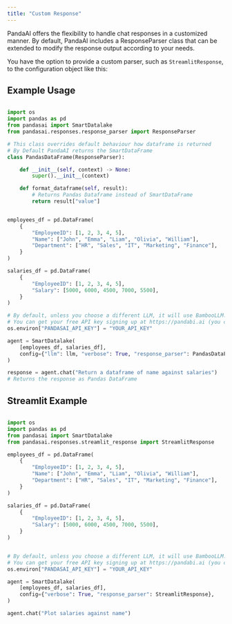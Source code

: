 ```yaml
---
title: "Custom Response"
---
```


PandaAI offers the flexibility to handle chat responses in a customized manner. By default, PandaAI includes a ResponseParser class that can be extended to modify the response output according to your needs.

You have the option to provide a custom parser, such as `StreamlitResponse`, to the configuration object like this:

## Example Usage

```python

import os
import pandas as pd
from pandasai import SmartDatalake
from pandasai.responses.response_parser import ResponseParser

# This class overrides default behaviour how dataframe is returned
# By Default PandaAI returns the SmartDataFrame
class PandasDataFrame(ResponseParser):

    def __init__(self, context) -> None:
        super().__init__(context)

    def format_dataframe(self, result):
        # Returns Pandas Dataframe instead of SmartDataFrame
        return result["value"]


employees_df = pd.DataFrame(
    {
        "EmployeeID": [1, 2, 3, 4, 5],
        "Name": ["John", "Emma", "Liam", "Olivia", "William"],
        "Department": ["HR", "Sales", "IT", "Marketing", "Finance"],
    }
)

salaries_df = pd.DataFrame(
    {
        "EmployeeID": [1, 2, 3, 4, 5],
        "Salary": [5000, 6000, 4500, 7000, 5500],
    }
)

# By default, unless you choose a different LLM, it will use BambooLLM.
# You can get your free API key signing up at https://pandabi.ai (you can also configure it in your .env file)
os.environ["PANDASAI_API_KEY"] = "YOUR_API_KEY"

agent = SmartDatalake(
    [employees_df, salaries_df],
    config={"llm": llm, "verbose": True, "response_parser": PandasDataFrame},
)

response = agent.chat("Return a dataframe of name against salaries")
# Returns the response as Pandas DataFrame

```

## Streamlit Example

```python

import os
import pandas as pd
from pandasai import SmartDatalake
from pandasai.responses.streamlit_response import StreamlitResponse

employees_df = pd.DataFrame(
    {
        "EmployeeID": [1, 2, 3, 4, 5],
        "Name": ["John", "Emma", "Liam", "Olivia", "William"],
        "Department": ["HR", "Sales", "IT", "Marketing", "Finance"],
    }
)

salaries_df = pd.DataFrame(
    {
        "EmployeeID": [1, 2, 3, 4, 5],
        "Salary": [5000, 6000, 4500, 7000, 5500],
    }
)


# By default, unless you choose a different LLM, it will use BambooLLM.
# You can get your free API key signing up at https://pandabi.ai (you can also configure it in your .env file)
os.environ["PANDASAI_API_KEY"] = "YOUR_API_KEY"

agent = SmartDatalake(
    [employees_df, salaries_df],
    config={"verbose": True, "response_parser": StreamlitResponse},
)

agent.chat("Plot salaries against name")
```
